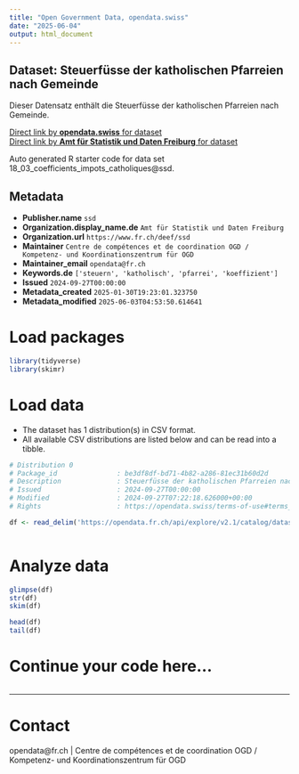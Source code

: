 ```yaml
---
title: "Open Government Data, opendata.swiss"
date: "2025-06-04"
output: html_document
---
```


## Dataset: Steuerfüsse der katholischen Pfarreien nach Gemeinde

Dieser Datensatz enthält die Steuerfüsse der katholischen Pfarreien nach Gemeinde.

[Direct link by **opendata.swiss** for dataset](https://opendata.swiss/de/dataset/steuerfusse-der-katholischen-pfarreien-nach-gemeinde)<br>
[Direct link by **Amt für Statistik und Daten Freiburg** for dataset](https://opendata.fr.ch/explore/dataset/18_03_coefficients_impots_catholiques/)

Auto generated R starter code for data set 18_03_coefficients_impots_catholiques@ssd.

## Metadata

- **Publisher.name** `ssd`
- **Organization.display_name.de** `Amt für Statistik und Daten Freiburg`
- **Organization.url** `https://www.fr.ch/deef/ssd`
- **Maintainer** `Centre de compétences et de coordination OGD / Kompetenz- und Koordinationszentrum für OGD`
- **Maintainer_email** `opendata@fr.ch`
- **Keywords.de** `['steuern', 'katholisch', 'pfarrei', 'koeffizient']`
- **Issued** `2024-09-27T00:00:00`
- **Metadata_created** `2025-01-30T19:23:01.323750`
- **Metadata_modified** `2025-06-03T04:53:50.614641`


# Load packages

```r

library(tidyverse)
library(skimr)

```

# Load data

-   The dataset has 1 distribution(s) in CSV format.
-   All available CSV distributions are listed below and can be read into a tibble.

```r

# Distribution 0
# Package_id               : be3df8df-bd71-4b82-a286-81ec31b60d2d
# Description              : Steuerfüsse der katholischen Pfarreien nach Gemeinde (csv)
# Issued                   : 2024-09-27T00:00:00
# Modified                 : 2024-09-27T07:22:18.626000+00:00
# Rights                   : https://opendata.swiss/terms-of-use#terms_by

df <- read_delim('https://opendata.fr.ch/api/explore/v2.1/catalog/datasets/18_03_coefficients_impots_catholiques/exports/csv?use_labels=true')



```

# Analyze data

```r

glimpse(df)
str(df)
skim(df)

head(df)
tail(df)

```

# Continue your code here...

```r

```

------------------------------------------------------------------------

# Contact

opendata@fr.ch | Centre de compétences et de coordination OGD / Kompetenz- und Koordinationszentrum für OGD
